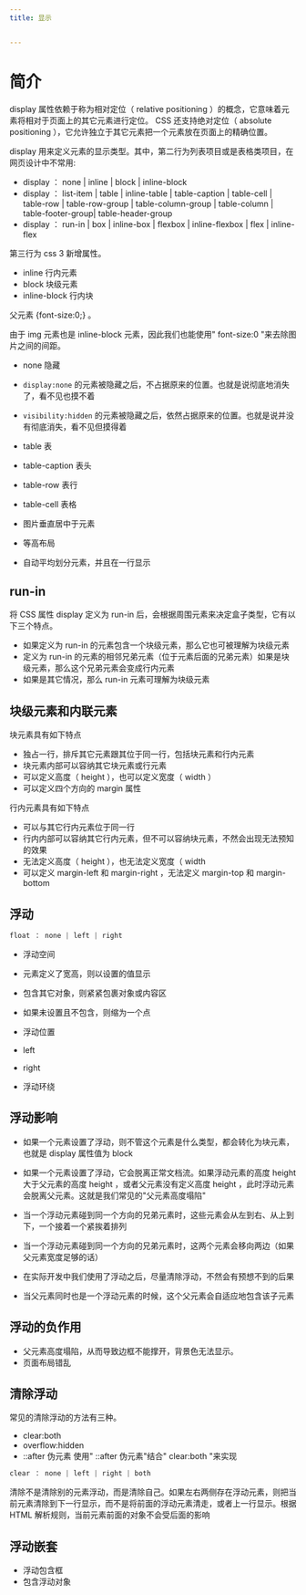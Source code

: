 ```yaml
---
title: 显示


---
```


# 简介

display 属性依赖于称为相对定位（ relative positioning ）的概念，它意味着元素将相对于页面上的其它元素进行定位。 CSS 还支持绝对定位（ absolute positioning
），它允许独立于其它元素把一个元素放在页面上的精确位置。

display 用来定义元素的显示类型。其中，第二行为列表项目或是表格类项目，在网页设计中不常用:

- display ： none | inline | block | inline-block
- display ： list-item | table | inline-table | table-caption | table-cell | table-row | table-row-group |
  table-column-group | table-column | table-footer-group| table-header-group
- display ： run-in | box | inline-box | flexbox | inline-flexbox | flex | inline-flex

第三行为 css 3 新增属性。

- inline 行内元素
- block 块级元素
- inline-block 行内块

父元素 {font-size:0;} 。

由于 img 元素也是 inline-block 元素，因此我们也能使用" font-size:0 "来去除图片之间的间距。

- none 隐藏

- `display:none` 的元素被隐藏之后，不占据原来的位置。也就是说彻底地消失了，看不见也摸不着
- `visibility:hidden` 的元素被隐藏之后，依然占据原来的位置。也就是说并没有彻底消失，看不见但摸得着
- table 表
- table-caption 表头
- table-row 表行
- table-cell 表格
- 图片垂直居中于元素
- 等高布局
- 自动平均划分元素，并且在一行显示

## run-in

将 CSS 属性 display 定义为 run-in 后，会根据周围元素来决定盒子类型，它有以下三个特点。

- 如果定义为 run-in 的元素包含一个块级元素，那么它也可被理解为块级元素
- 定义为 run-in 的元素的相邻兄弟元素（位于元素后面的兄弟元素）如果是块级元素，那么这个兄弟元素会变成行内元素
- 如果是其它情况，那么 run-in 元素可理解为块级元素

## 块级元素和内联元素

块元素具有如下特点

- 独占一行，排斥其它元素跟其位于同一行，包括块元素和行内元素
- 块元素内部可以容纳其它块元素或行元素
- 可以定义高度（ height ），也可以定义宽度（ width ）
- 可以定义四个方向的 margin 属性

行内元素具有如下特点

- 可以与其它行内元素位于同一行
- 行内内部可以容纳其它行内元素，但不可以容纳块元素，不然会出现无法预知的效果
- 无法定义高度（ height ），也无法定义宽度（ width
- 可以定义 margin-left 和 margin-right ，无法定义 margin-top 和 margin-bottom

## 浮动

```css
float ： none | left | right
```

- 浮动空间

- 元素定义了宽高，则以设置的值显示
- 包含其它对象，则紧紧包裹对象或内容区
- 如果未设置且不包含，则缩为一个点

- 浮动位置

- left
- right

- 浮动环绕

## 浮动影响

- 如果一个元素设置了浮动，则不管这个元素是什么类型，都会转化为块元素，也就是 display 属性值为 block
- 如果一个元素设置了浮动，它会脱离正常文档流。如果浮动元素的高度 height 大于父元素的高度 height ，或者父元素没有定义高度 height ，此时浮动元素会脱离父元素。这就是我们常见的"父元素高度塌陷"

- 当一个浮动元素碰到同一个方向的兄弟元素时，这些元素会从左到右、从上到下，一个接着一个紧挨着排列
- 当一个浮动元素碰到同一个方向的兄弟元素时，这两个元素会移向两边（如果父元素宽度足够的话）
- 在实际开发中我们使用了浮动之后，尽量清除浮动，不然会有预想不到的后果
- 当父元素同时也是一个浮动元素的时候，这个父元素会自适应地包含该子元素

## 浮动的负作用

- 父元素高度塌陷，从而导致边框不能撑开，背景色无法显示。
- 页面布局错乱

## 清除浮动

常见的清除浮动的方法有三种。

- clear:both
- overflow:hidden
- ::after 伪元素 使用" ::after 伪元素"结合" clear:both "来实现

```css
clear ： none | left | right | both
```

清除不是清除别的元素浮动，而是清除自己。如果左右两侧存在浮动元素，则把当前元素清除到下一行显示，而不是将前面的浮动元素清走，或者上一行显示。根据 HTML 解析规则，当前元素前面的对象不会受后面的影响

## 浮动嵌套

- 浮动包含框
- 包含浮动对象

            